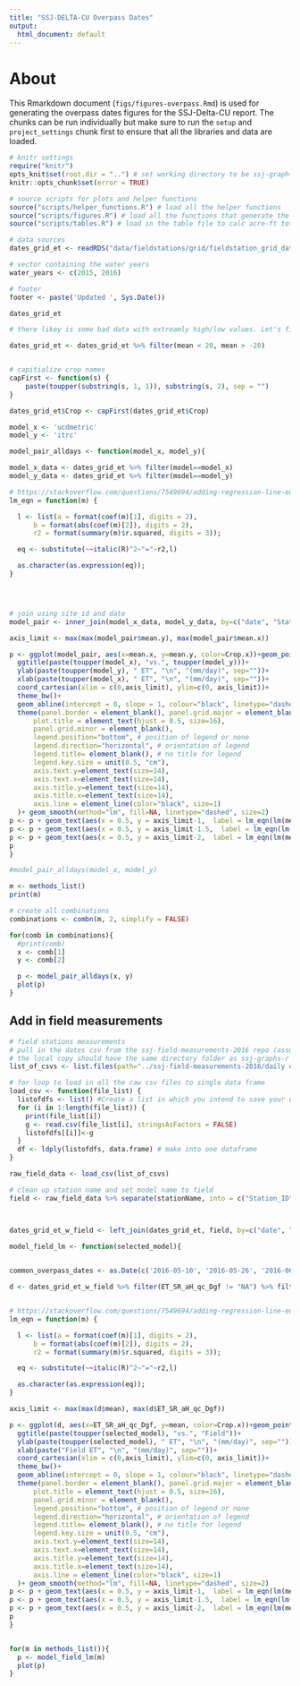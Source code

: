 ---
title: "SSJ-DELTA-CU Overpass Dates"
output:
  html_document: default
---

# About
This Rmarkdown document (`figs/figures-overpass.Rmd`) is used for generating the overpass dates figures for the SSJ-Delta-CU report. The chunks can be run individually but make sure to run the `setup` and `project_settings` chunk first to ensure that all the libraries and data are loaded. 

```{r "setup", include=FALSE}
# knitr settings
require("knitr")
opts_knit$set(root.dir = "..") # set working directory to be ssj-graph-r directory
knitr::opts_chunk$set(error = TRUE)

```

```{r project_settings, echo=FALSE, include=FALSE}
# source scripts for plots and helper functions
source("scripts/helper_functions.R") # load all the helper functions
source("scripts/figures.R") # load all the functions that generate the graphs
source("scripts/tables.R") # load in the table file to calc acre-ft totals to export to csv.

# data sources
dates_grid_et <- readRDS("data/fieldstations/grid/fieldstation_grid_dates.rds")

# vector containing the water years
water_years <- c(2015, 2016)

# footer 
footer <- paste('Updated ', Sys.Date())

dates_grid_et

```


```{r exclude_outliers}
# there likey is some bad data with extreamly high/low values. Let's filter it out of the df

dates_grid_et <- dates_grid_et %>% filter(mean < 20, mean > -20)


# capitialize crop names
capFirst <- function(s) {
    paste(toupper(substring(s, 1, 1)), substring(s, 2), sep = "")
}

dates_grid_et$Crop <- capFirst(dates_grid_et$Crop)


```



```{r pairwise_plot_function, fig.width = 7, fig.height = 6}

model_x <- 'ucdmetric'
model_y <- 'itrc'

model_pair_alldays <- function(model_x, model_y){

model_x_data <- dates_grid_et %>% filter(model==model_x)
model_y_data <- dates_grid_et %>% filter(model==model_y)

# https://stackoverflow.com/questions/7549694/adding-regression-line-equation-and-r2-on-graph
lm_eqn = function(m) {

  l <- list(a = format(coef(m)[1], digits = 2),
      b = format(abs(coef(m)[2]), digits = 2),
      r2 = format(summary(m)$r.squared, digits = 3));

  eq <- substitute(~~italic(R)^2~"="~r2,l)

  as.character(as.expression(eq));                 
}




# join using site_id and date
model_pair <- inner_join(model_x_data, model_y_data, by=c("date", "Station_ID"))

axis_limit <- max(max(model_pair$mean.y), max(model_pair$mean.x)) 

p <- ggplot(model_pair, aes(x=mean.x, y=mean.y, color=Crop.x))+geom_point(size=2.5, alpha=0.35)+
  ggtitle(paste(toupper(model_x), "vs.", toupper(model_y)))+
  ylab(paste(toupper(model_y), " ET", "\n", "(mm/day)", sep=""))+
  xlab(paste(toupper(model_x), " ET", "\n", "(mm/day)", sep=""))+
  coord_cartesian(xlim = c(0,axis_limit), ylim=c(0, axis_limit))+
  theme_bw()+
  geom_abline(intercept = 0, slope = 1, colour="black", linetype="dashed", size=2.25, alpha=0.5)+ #1:1 diagonal line
  theme(panel.border = element_blank(), panel.grid.major = element_blank(),
      plot.title = element_text(hjust = 0.5, size=16),
      panel.grid.minor = element_blank(),
      legend.position="bottom", # position of legend or none
      legend.direction="horizontal", # orientation of legend
      legend.title= element_blank(), # no title for legend
      legend.key.size = unit(0.5, "cm"),
      axis.text.y=element_text(size=14),
      axis.text.x=element_text(size=14),
      axis.title.y=element_text(size=14),
      axis.title.x=element_text(size=14),
      axis.line = element_line(color="black", size=1)
  )+ geom_smooth(method="lm", fill=NA, linetype="dashed", size=2)
p <- p + geom_text(aes(x = 0.5, y = axis_limit-1,  label = lm_eqn(lm(mean.y ~ mean.x, subset(model_pair, Crop.x=="Alfalfa")))), color="#F8766D", parse = TRUE, hjust=0)
p <- p + geom_text(aes(x = 0.5, y = axis_limit-1.5,  label = lm_eqn(lm(mean.y ~ mean.x, subset(model_pair, Crop.x=="Corn")))), color="#00BA38", parse = TRUE, hjust=0)
p <- p + geom_text(aes(x = 0.5, y = axis_limit-2,  label = lm_eqn(lm(mean.y ~ mean.x, subset(model_pair, Crop.x=="Pasture")))), color="#619CFF", parse = TRUE, hjust=0)
p
}

#model_pair_alldays(model_x, model_y)

```


```{r, echo=FALSE, fig.width = 7, fig.height = 6}

m <- methods_list()
print(m)

# create all combinations
combinations <- combn(m, 2, simplify = FALSE)

for(comb in combinations){
  #print(comb)
  x <- comb[1]
  y <- comb[2]

  p <- model_pair_alldays(x, y)
  plot(p)
}

```


## Add in field measurements

```{r}
# field stations measurements
# pull in the dates csv from the ssj-field-measurements-2016 repo (assumes that there is a local copy)
# the local copy should have the same directory folder as ssj-graphs-r
list_of_csvs <- list.files(path="../ssj-field-measurements-2016/daily data", pattern="D[0-9][0-9](.*?)(.csv)", full.names=TRUE)

# for loop to load in all the raw csv files to single data frame
load_csv <- function(file_list) {
  listofdfs <- list() #Create a list in which you intend to save your df's.
  for (i in 1:length(file_list)) {
    print(file_list[i])
    g <- read.csv(file_list[i], stringsAsFactors = FALSE)
    listofdfs[[i]]<-g
  }
  df <- ldply(listofdfs, data.frame) # make into one dataframe 
}

raw_field_data <- load_csv(list_of_csvs)

# clean up station name and set model name to field
field <- raw_field_data %>% separate(stationName, into = c("Station_ID", "IslandName", "Crop"), sep='_') %>% mutate(date=as.Date(date))



dates_grid_et_w_field <- left_join(dates_grid_et, field, by=c("date", "Station_ID"))


```



```{r model_field_lm_function, fig.width = 7, fig.height = 6}


model_field_lm <- function(selected_model){

  
common_overpass_dates <- as.Date(c('2016-05-10', '2016-05-26', '2016-06-27', '2016-07-13', '2016-07-29', '2016-08-14', '2016-08-30', '2016-09-15'))

d <- dates_grid_et_w_field %>% filter(ET_SR_aH_qc_Dgf != "NA") %>% filter(model==selected_model) %>% filter(date %in% common_overpass_dates)


# https://stackoverflow.com/questions/7549694/adding-regression-line-equation-and-r2-on-graph
lm_eqn = function(m) {

  l <- list(a = format(coef(m)[1], digits = 2),
      b = format(abs(coef(m)[2]), digits = 2),
      r2 = format(summary(m)$r.squared, digits = 3));

  eq <- substitute(~~italic(R)^2~"="~r2,l)

  as.character(as.expression(eq));                 
}

axis_limit <- max(max(d$mean), max(d$ET_SR_aH_qc_Dgf)) 

p <- ggplot(d, aes(x=ET_SR_aH_qc_Dgf, y=mean, color=Crop.x))+geom_point(size=2.5, alpha=0.35)+
  ggtitle(paste(toupper(selected_model), "vs.", "Field"))+
  ylab(paste(toupper(selected_model), " ET", "\n", "(mm/day)", sep=""))+
  xlab(paste("Field ET", "\n", "(mm/day)", sep=""))+
  coord_cartesian(xlim = c(0,axis_limit), ylim=c(0, axis_limit))+
  theme_bw()+
  geom_abline(intercept = 0, slope = 1, colour="black", linetype="dashed", size=2.25, alpha=0.5)+ #1:1 diagonal line
  theme(panel.border = element_blank(), panel.grid.major = element_blank(),
      plot.title = element_text(hjust = 0.5, size=16),
      panel.grid.minor = element_blank(),
      legend.position="bottom", # position of legend or none
      legend.direction="horizontal", # orientation of legend
      legend.title= element_blank(), # no title for legend
      legend.key.size = unit(0.5, "cm"),
      axis.text.y=element_text(size=14),
      axis.text.x=element_text(size=14),
      axis.title.y=element_text(size=14),
      axis.title.x=element_text(size=14),
      axis.line = element_line(color="black", size=1)
  )+ geom_smooth(method="lm", fill=NA, linetype="dashed", size=2)
p <- p + geom_text(aes(x = 0.5, y = axis_limit-1,  label = lm_eqn(lm(mean ~ ET_SR_aH_qc_Dgf, subset(d, Crop.x=="Alfalfa")))), color="#F8766D", parse = TRUE, hjust=0)
p <- p + geom_text(aes(x = 0.5, y = axis_limit-1.5,  label = lm_eqn(lm(mean ~ ET_SR_aH_qc_Dgf, subset(d, Crop.x=="Corn")))), color="#00BA38", parse = TRUE, hjust=0)
p <- p + geom_text(aes(x = 0.5, y = axis_limit-2,  label = lm_eqn(lm(mean ~ ET_SR_aH_qc_Dgf, subset(d, Crop.x=="Pasture")))), color="#619CFF", parse = TRUE, hjust=0)
p
}



```



```{r model_field_lm_plots, echo=FALSE, fig.width = 7, fig.height = 6}

for(m in methods_list()){
  p <- model_field_lm(m)
  plot(p)
}

```
